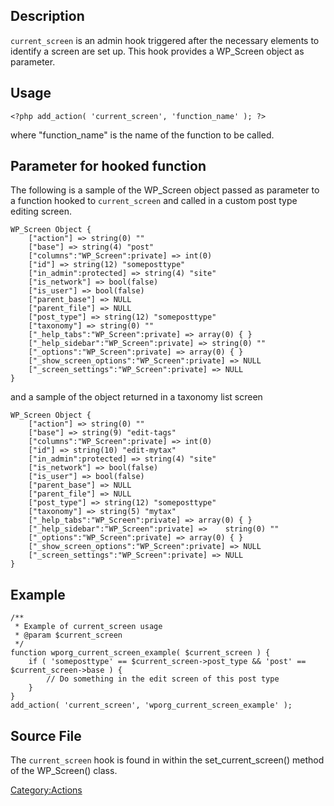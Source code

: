 ==Description==

<tt>current_screen</tt> is an admin hook triggered after the necessary elements to identify a screen are set up. This hook provides a WP_Screen object as parameter.

==Usage==

<pre><?php add_action( 'current_screen', 'function_name' ); ?></pre>

where "function_name" is the name of the function to be called.

==Parameter for hooked function==
The following is a sample of the WP_Screen object passed as parameter to a function hooked to <tt>current_screen</tt> and called in a custom post type editing screen.

<pre>
WP_Screen Object {
	["action"] => string(0) ""
	["base"] => string(4) "post"
	["columns":"WP_Screen":private] => int(0)
	["id"] => string(12) "someposttype"
	["in_admin":protected] => string(4) "site"
	["is_network"] => bool(false)
	["is_user"] => bool(false)
	["parent_base"] => NULL
	["parent_file"] => NULL
	["post_type"] => string(12) "someposttype"
	["taxonomy"] => string(0) ""
	["_help_tabs":"WP_Screen":private] => array(0) { }
	["_help_sidebar":"WP_Screen":private] => string(0) ""
	["_options":"WP_Screen":private] => array(0) { }
	["_show_screen_options":"WP_Screen":private] => NULL
	["_screen_settings":"WP_Screen":private] => NULL
}
</pre>

and a sample of the object returned in a taxonomy list screen
<pre>
WP_Screen Object {
	["action"] => string(0) ""
	["base"] => string(9) "edit-tags"
	["columns":"WP_Screen":private] => int(0)
	["id"] => string(10) "edit-mytax"
	["in_admin":protected] => string(4) "site"
	["is_network"] => bool(false)
	["is_user"] => bool(false)
	["parent_base"] => NULL
	["parent_file"] => NULL
	["post_type"] => string(12) "someposttype"
	["taxonomy"] => string(5) "mytax"
	["_help_tabs":"WP_Screen":private] => array(0) { }
	["_help_sidebar":"WP_Screen":private] =>	string(0) ""
	["_options":"WP_Screen":private] => array(0) { }
	["_show_screen_options":"WP_Screen":private] => NULL
	["_screen_settings":"WP_Screen":private] => NULL
}
</pre>

==Example==
<pre>
/**
 * Example of current_screen usage
 * @param $current_screen
 */
function wporg_current_screen_example( $current_screen ) {
	if ( 'someposttype' == $current_screen->post_type && 'post' == $current_screen->base ) {
		// Do something in the edit screen of this post type
	}
}
add_action( 'current_screen', 'wporg_current_screen_example' );
</pre>

==Source File==
The <tt>current_screen</tt> hook is found in {{Trac|wp-admin/includes/screen.php}} within the set_current_screen() method of the WP_Screen() class.

[[Category:Actions]]